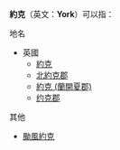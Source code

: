 '''約克'''（英文：'''York'''）可以指：
;地名
{{未完成列表}}
*英國
**[[約克|約克]]
**[[北約克郡|北約克郡]]
**[[約克_(蘭開夏郡)|約克 (蘭開夏郡)]]
**[[约克郡|约克郡]]
;其他
*[[颱風約克|颱風約克]]

{{消歧義}}